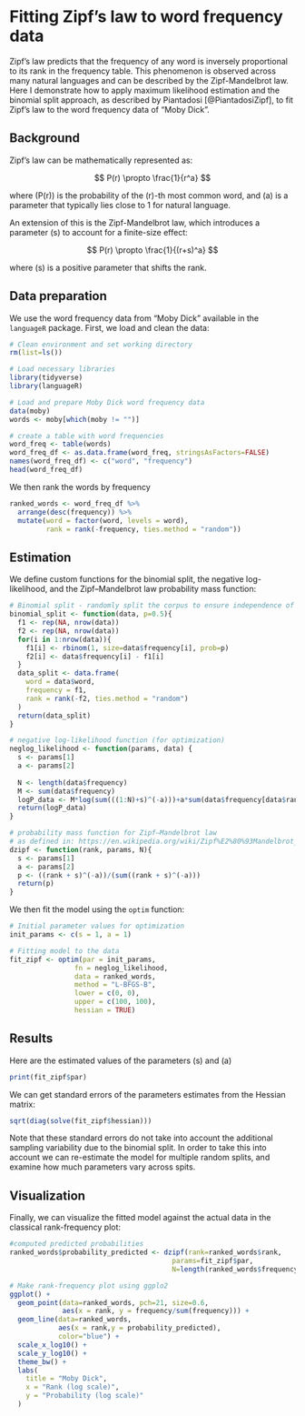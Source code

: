 # Fitting Zipf's law to word frequency data


Zipf's law predicts that the frequency of any word is inversely proportional to its rank in the frequency table. This phenomenon is observed across many natural languages and can be described by the Zipf-Mandelbrot law. Here I demonstrate how to apply maximum likelihood estimation and the binomial split approach, as described by Piantadosi [@PiantadosiZipf], to fit Zipf's law to the word frequency data of "Moby Dick".

## Background

Zipf's law can be mathematically represented as:

$$ P(r) \propto \frac{1}{r^a} $$

where \(P(r)\) is the probability of the \(r\)-th most common word, and \(a\) is a parameter that typically lies close to 1 for natural language.

An extension of this is the Zipf-Mandelbrot law, which introduces a parameter \(s\) to account for a finite-size effect:

$$ P(r) \propto \frac{1}{(r+s)^a} $$

where \(s\) is a positive parameter that shifts the rank.

## Data preparation

We use the word frequency data from "Moby Dick" available in the `languageR` package. First, we load and clean the data:

```r
# Clean environment and set working directory
rm(list=ls())

# Load necessary libraries
library(tidyverse)
library(languageR)

# Load and prepare Moby Dick word frequency data
data(moby)
words <- moby[which(moby != "")]

# create a table with word frequencies
word_freq <- table(words)
word_freq_df <- as.data.frame(word_freq, stringsAsFactors=FALSE)
names(word_freq_df) <- c("word", "frequency")
head(word_freq_df)
```

We then rank the words by frequency 

```r
ranked_words <- word_freq_df %>%
  arrange(desc(frequency)) %>%
  mutate(word = factor(word, levels = word),
         rank = rank(-frequency, ties.method = "random"))
```

## Estimation

We define custom functions for the binomial split, the negative log-likelihood, and the Zipf–Mandelbrot law probability mass function:

```r
# Binomial split - randomly split the corpus to ensure independence of rank and frequencies estimates
binomial_split <- function(data, p=0.5){
  f1 <- rep(NA, nrow(data))
  f2 <- rep(NA, nrow(data))
  for(i in 1:nrow(data)){
    f1[i] <- rbinom(1, size=data$frequency[i], prob=p)
    f2[i] <- data$frequency[i] - f1[i] 
  }
  data_split <- data.frame(
    word = data$word,
    frequency = f1,
    rank = rank(-f2, ties.method = "random")
  )
  return(data_split)
}

# negative log-likelihood function (for optimization)
neglog_likelihood <- function(params, data) {
  s <- params[1]
  a <- params[2]
  
  N <- length(data$frequency)
  M <- sum(data$frequency)
  logP_data <- M*log(sum(((1:N)+s)^(-a)))+a*sum(data$frequency[data$rank]*log(data$rank+s))
  return(logP_data)
}

# probability mass function for Zipf–Mandelbrot law
# as defined in: https://en.wikipedia.org/wiki/Zipf%E2%80%93Mandelbrot_law
dzipf <- function(rank, params, N){
  s <- params[1]
  a <- params[2]
  p <- ((rank + s)^(-a))/(sum((rank + s)^(-a)))
  return(p)
}

```

We then fit the model using the `optim` function:

```r
# Initial parameter values for optimization
init_params <- c(s = 1, a = 1)

# Fitting model to the data
fit_zipf <- optim(par = init_params, 
                fn = neglog_likelihood, 
                data = ranked_words,
                method = "L-BFGS-B", 
                lower = c(0, 0),
                upper = c(100, 100),
                hessian = TRUE)
```


## Results

Here are the estimated values of the parameters \(s\) and \(a\)

```r
print(fit_zipf$par)
```

We can get standard errors of the parameters estimates from the Hessian matrix:

```r
sqrt(diag(solve(fit_zipf$hessian)))
```

Note that these standard errors do not take into account the additional sampling variability due to the binomial split. In order to take this into account we can re-estimate the model for multiple random splits, and examine how much parameters vary across spits.


## Visualization

Finally, we can visualize the fitted model against the actual data in the classical rank-frequency plot:

```r
#computed predicted probabilities
ranked_words$probability_predicted <- dzipf(rank=ranked_words$rank, 
                                        params=fit_zipf$par,
                                        N=length(ranked_words$frequency))

# Make rank-frequency plot using ggplo2
ggplot() +
  geom_point(data=ranked_words, pch=21, size=0.6,
             aes(x = rank, y = frequency/sum(frequency))) +
  geom_line(data=ranked_words,
            aes(x = rank,y = probability_predicted), 
            color="blue") +
  scale_x_log10() +
  scale_y_log10() +
  theme_bw() +
  labs(
    title = "Moby Dick",
    x = "Rank (log scale)",
    y = "Probability (log scale)"
  )
```

